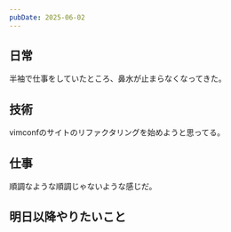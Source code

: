 ```yaml
---
pubDate: 2025-06-02
---
```



## 日常

半袖で仕事をしていたところ、鼻水が止まらなくなってきた。


## 技術

vimconfのサイトのリファクタリングを始めようと思ってる。

## 仕事

順調なような順調じゃないような感じだ。

## 明日以降やりたいこと
